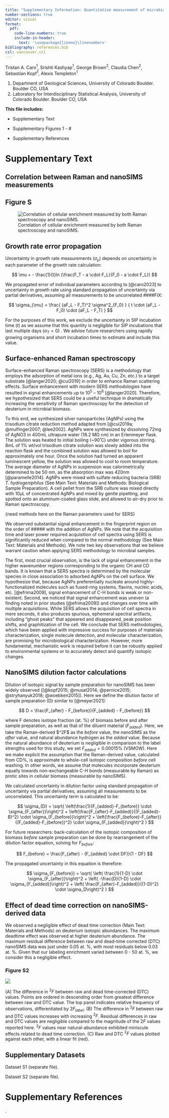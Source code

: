```yaml
---
title: "Supplementary Information: Quantitative measurement of microbial growth with Raman microspectroscopy"
number-sections: true
editor: visual
format:
  pdf:
    code-line-numbers: true
    include-in-header: 
      text: '\usepackage{lineno}\linenumbers'
bibliography: references.bib
csl: vancouver.csl
---
```


Tristan A. Caro$^1$, Srishti Kashyap$^1$, George Brown$^2$, Claudia Chen$^2$, Sebastian Kopf$^1$, Alexis Templeton$^1$

1.  Department of Geological Sciences, University of Colorado Boulder. Boulder CO, USA
2.  Laboratory for Interdisciplinary Statistical Analysis, University of Colorado Boulder. Boulder CO, USA

**This file includes:**

-   Supplementary Text

-   Supplementary Figures 1 - \#

-   Supplementary References

# Supplementary Text

## Correlation between Raman and nanoSIMS measurements

## Figure S#

![Correlation of cellular enrichment measured by both Raman spectroscopy and nanoSIMS.](fig_output/figS1.png){fig-align="center"}

## Growth rate error propagation

Uncertainty in growth rate measurements ($\sigma_{\mu}$) depends on uncertainty in each parameter of the growth rate calculation:

$$
\mu = - \frac{1}{t}ln (\frac{F_T - a \cdot F_L}{F_0 - a \cdot F_L})
$$

We propagated error of individual parameters according to [@caro2023] to uncertainty in growth rate using standard propagation of uncertainty via partial derivatives, assuming all measurements to be uncorrelated ####FIX:

$$
\sigma_{\mu} = \frac{
(aF_L - F_T)^2 \sigma^2_{F_0}
}
{
t \cdot (aF_L - F_0) \cdot (aF_L - F_T)
}
$$

For the purposes of this work, we exclude the uncertainty in SIP incubation time ($t$) as we assume that this quantity is negligible for SIP incubations that last multiple days ($\sigma_T = 0$) . We advise future researchers using rapidly growing organisms and short incubation times to estimate and include this value.

## Surface-enhanced Raman spectroscopy

Surface-enhanced Raman spectroscopy (SERS) is a methodology that employs the adsorption of metal ions (e.g., Ag, Au, Cu, Zn, etc.) to a target substrate [@langer2020; @cui2019] in order to enhance Raman scattering effects. Surface enhancement with modern SERS methodologies have resulted in signal enhancements up to $10^5$ -- $10^6$ [@langer2020]. Therefore, we hypothesized that SERS could be a useful technique in dramatically increasing the sensitivity of Raman spectroscopy for the detection of deuterium in microbial biomass.

To this end, we synthesized silver nanoparticles (AgNPs) using the trisodium citrate reduction method adapted from [@cui2019a; @mulfinger2007; @lee2002]. AgNPs were synthesized by dissolving 72mg of AgNO3 in 400mL ultrapure water (18.2 MΩ cm) in an Erlenmeyer flask. The solution was heated to initial boiling (\~90˚C) under vigorous stirring. 8mL of 1% wt/vol trisodium citrate solution was slowly added into the reaction flask and the combined solution was allowed to boil for approximately one hour. Once the solution had turned an apparent luminescent yellow, the solution was allowed to cool to room temperature. The average diameter of AgNPs in suspension was calorimetrically determined to be 50 nm, as the absorption max was 420nm [@paramelle2014]. AgNPs were mixed with sulfate reducing bacteria (SRB) *T. hydrogeniphilus* (See Main Text: Materials and Methods: Biological Sample Preparation). A cell pellet from the SRB culture was mixed directly with 10µL of concentrated AgNPs and mixed by gentle pipetting, and spotted onto an aluminum-coated glass slide, and allowed to air-dry prior to Raman spectroscopy.

{need methods here on the Raman parameters used for SERS}

We observed substantial signal enhancement in the fingerprint region on the order of \##### with the addition of AgNPs. We note that the acquisition time and laser power required acquisition of cell spectra using SERS is significantly reduced when compared to the normal methodology (See Main Text: Materials and Methods). We note two key observations that we believe warrant caution when applying SERS methodology to microbial samples.

The first, most crucial observation, is the lack of signal enhancement in the higher wavenumber regions corresponding to the organic CH and CD bands. It is known that a SERS spectra is determined by the molecular species in close association to adsorbed AgNPs on the cell surface. We hypothesize that, because AgNPs preferentially nucleate around highly-functionalized molecules such as fused-ring systems, flavins, nucleic acids, etc. [@efrima2009], signal enhancement of C-H bonds is weak or non-existent. Second, we noticed that signal enhancement was uneven (a finding noted in prior studies [@efrima2009]) and changes over time with multiple acquisitions. While SERS allows the acquisition of cell spectra in mere seconds, it also produces spurious, ephemeral spectral artifacts, including "ghost peaks" that appeared and disappeared, peak position shifts, and graphitization of the cell. We conclude that SERS methodologies, which have been applied with impressive success for purposes of materials characterization, single molecule detection, and molecular characterization, are promising for microbiological characterization. However, more fundamental, mechanistic work is required before it can be robustly applied to environmental systems or to accurately detect and quantify isotopic changes.

## NanoSIMS dilution factor calculations

Dilution of isotopic signal by sample preparation for nanoSIMS has been widely observed ([@kopf2015; @musat2014; @pernice2015; @stryhanyuk2018; @woebken2015]). Here we define the dilution factor of sample preparation (D) similar to [@meyer2021]:

$$
D = \frac{F_{after} - F_{before}}{F_{added} - F_{before}}
$$

where F denotes isotope fraction (at. %) of biomass before and after sample preparation, as well as that of the diluent material ($F_{added}$). Here, we take the Raman-derived \$\^2F\$ as the *before* value, the nanoSIMS as the *after* value, and natural abundance hydrogen as the *added* value. Because the natural abundance of deuterium is negligible in comparison to the label strengths used for this study, we set $F_{added} = 0.00015 \%$ (VSMOW). Here we make explicit the assumption that the Raman-derived value, calculated from CD%, is approximate to whole-cell isotopic composition *before* cell washing. In other words, we assume that molecules incorporate deuterium equally towards non-exchangeable C-H bonds (measurable by Raman) as protic sites in cellular biomass (measurable by nanoSIMS).

We calculated uncertainty in dilution factor using standard propagation of uncertainty via partial derivatives, assuming all measurements to be uncorrelated. This uncertainty term is calculated to be:

$$
\sigma_{D} = \sqrt{
\left(\frac{1}{F_{added}-F_{before}} \cdot \sigma_{F_{after}}\right)^2 +
\left(\frac{F_{after}-F_{added}}{(F_{added}-B)^2} \cdot \sigma_{F_{before}}\right)^2 +
\left(\frac{F_{before}-F_{after}}{(F_{added}-F_{before})^2} \cdot \sigma_{F_{added}}\right)^2
}
$$

For future researchers: back-calculation of the isotopic composition of biomass *before* sample preparation can be done by rearrangement of the dilution factor equation, solving for $F_{before}$:

$$
F_{before} = \frac{F_{after} - (F_{added} \cdot DF)}{1 - DF}
$$

The propagated uncertainty in this equation is therefore:

$$
\sigma_{F_{before}} = \sqrt{
\left( \frac{1}{1-D} \cdot \sigma_{F_{after}}\right)^2 +
\left( -\frac{D}{1-D} \cdot \sigma_{F_{added}}\right)^2 +
\left( \frac{F_{after}-F_{added}}{(1-D)^2} \cdot \sigma_D\right)^2
} 
$$

## Effect of dead time correction on nanoSIMS-derived data

We observed a negligible effect of dead time correction (Main Text: Materials and Methods) on deuterium isotopic abundances. The maximum deadtime effect was observed at higher deuterium abundance. The maximum residual difference between raw and dead-time corrected (DTC) nanoSIMS data was just under 0.05 at. %, with most residuals below 0.03 at. %. Given that our labeling enrichment varied between 0 - 50 at. %, we consider this a negligible effect.

### Figure S2

![](fig_output/dtc_effect.png){fig-align="center"}

\(A\) The difference in $^2F %$ between raw and dead time-corrected (DTC) values. Points are ordered in descending order from greatest difference between raw and DTC value. The top panel indicates relative frequency of observations, differentiated by $2F_{label}$. (B) The difference in $^2F$ between raw and DTC values increases with increasing $^2F$. Residual differences in raw and DTC values are negligible compared to the magnitude of the $2F$ values reported here. $^2F$ values near natural-abundance exhibited miniscule effects related to dead time correction. (C) Raw and DTC $^2F$ values plotted against each other, with a linear fit (red).

## Supplementary Datasets

Dataset S1 (separate file).

Dataset S2 (separate file).

# Supplementary References

.
